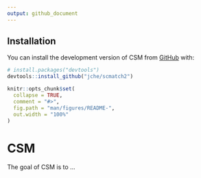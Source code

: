 ```yaml
---
output: github_document
---
```



## Installation

You can install the development version of CSM from [GitHub](https://github.com/) with:

``` r
# install.packages("devtools")
devtools::install_github("jche/scmatch2")
```


<!-- README.md is generated from README.Rmd. Please edit that file -->

```r
knitr::opts_chunk$set(
  collapse = TRUE,
  comment = "#>",
  fig.path = "man/figures/README-",
  out.width = "100%"
)
```

# CSM

<!-- badges: start -->
<!-- badges: end -->

The goal of CSM is to ...
